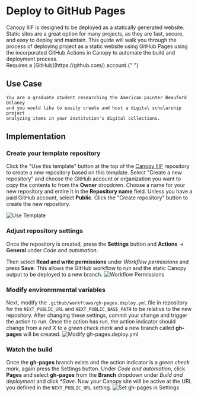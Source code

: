 
# Deploy to GitHub Pages

<Section size="1">
  <Text size="4">
    Canopy IIIF is designed to be deployed as a statically generated website.
    Static sites are a great option for many projects, as they are fast, secure,
    and easy to deploy and maintain. This guide will walk you through the
    process of deploying project as a static website using GitHub Pages using
    the incorporated GitHub Actions in Canopy to automate the build and
    deployment process.
  </Text>
</Section>

<Callout type="info">
  Requires a [GitHub](https://github.com/) account.{" "}
</Callout>

## Use Case

    You are a graduate student researching the American painter Beauford Delaney
    and you would like to easily create and host a digital scholarship project
    analyzing items in your institution's digital collections.

## Implementation

<Steps>

### Create your template repository

Click the "Use this template" button at the top of the [Canopy IIIF](https://github.com/canopy-iiif/canopy-iiif)
repository to create a new repository based on this template. Select "Create a new repository" and choose the GitHub
account or organization you want to copy the contents to from the **Owner** dropdown. Choose a name for your new repository
and entire it in the **Repository name** field. Unless you have a paid GitHub account, select **Public**. Click the
"Create repository" button to create the new repository.

![Use Template](/docs/use-template.png)

### Adjust repository settings

Once the repository is created, press the **Settings** button and **Actions** → **General** under _Code and automation_.

Then select **Read and write permissions** under _Workflow permissions_ and press **Save**. This allows the GitHub
workflow to run and the static Canopy output to be deployed to a new branch.
![Workflow Permissions](/docs/workflow-permissions.png)

### Modify environmmental variables

Next, modify the `.github/workflows/gh-pages.deploy.yml` file in repository for the `NEXT_PUBLIC_URL` and `NEXT_PUBLIC_BASE_PATH`
to be relative to the new repository. After changing these settings, commit your change and trigger the action to run.
Once the action has run, the action indicator should change from a _red X_ to a _green check mark_ and a new branch called
**gh-pages** will be created.
![Modify gh-pages.deploy.yml](/docs/modify-gh-pages-deploy.png)

### Watch the build

Once the **gh-pages** branch exists and the action indicator is a _green check mark_, again press the Settings button.
Under _Code and automation_, click **Pages** and select **gh-pages** from the **Branch** dropdown under _Build and deployment_
and click \*_Save_. Now your Canopy site will be active at the URL you defined in the `NEXT_PUBLIC_URL` setting.
![Set gh-pages in Settings](/docs/set-gh-pages.png)

</Steps>
